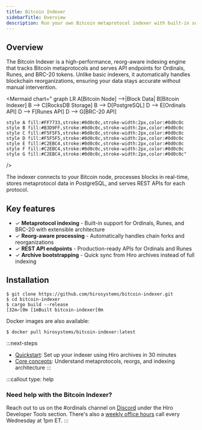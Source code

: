 ```yaml
---
title: Bitcoin Indexer
sidebarTitle: Overview
description: Run your own Bitcoin metaprotocol indexer with built-in support for Ordinals, Runes, and BRC-20 tokens.
---
```


## Overview

The Bitcoin Indexer is a high-performance, reorg-aware indexing engine that tracks Bitcoin metaprotocols and serves API endpoints for Ordinals, Runes, and BRC-20 tokens. Unlike basic indexers, it automatically handles blockchain reorganizations, ensuring your data stays accurate without manual intervention.

<Mermaid
  chart="
graph LR
    A[Bitcoin Node] -->|Block Data| B[Bitcoin Indexer]
    B --> C[RocksDB Storage]
    B --> D[PostgreSQL]
    D --> E[Ordinals API]
    D --> F[Runes API]
    D --> G[BRC-20 API]
    
    style A fill:#FF7733,stroke:#0d0c0c,stroke-width:2px,color:#0d0c0c
    style B fill:#B3D9FF,stroke:#0d0c0c,stroke-width:2px,color:#0d0c0c
    style C fill:#F5F5F5,stroke:#0d0c0c,stroke-width:2px,color:#0d0c0c
    style D fill:#F5F5F5,stroke:#0d0c0c,stroke-width:2px,color:#0d0c0c
    style E fill:#C2EBC4,stroke:#0d0c0c,stroke-width:2px,color:#0d0c0c
    style F fill:#C2EBC4,stroke:#0d0c0c,stroke-width:2px,color:#0d0c0c
    style G fill:#C2EBC4,stroke:#0d0c0c,stroke-width:2px,color:#0d0c0c"
/>

The indexer connects to your Bitcoin node, processes blocks in real-time, stores metaprotocol data in PostgreSQL, and serves REST APIs for each protocol.

## Key features

- ✓ **Metaprotocol indexing** - Built-in support for Ordinals, Runes, and BRC-20 with extensible architecture
- ✓ **Reorg-aware processing** - Automatically handles chain forks and reorganizations
- ✓ **REST API endpoints** - Production-ready APIs for Ordinals and Runes
- ✓ **Archive bootstrapping** - Quick sync from Hiro archives instead of full indexing

## Installation

```terminal
$ git clone https://github.com/hirosystems/bitcoin-indexer.git
$ cd bitcoin-indexer
$ cargo build --release
[32m✓[0m [1mBuilt bitcoin-indexer[0m
```

Docker images are also available:

```terminal
$ docker pull hirosystems/bitcoin-indexer:latest
```

:::next-steps
- [Quickstart](/tools/bitcoin-indexer/overview/quickstart): Set up your indexer using Hiro archives in 30 minutes
- [Core concepts](/tools/bitcoin-indexer/overview/concepts): Understand metaprotocols, reorgs, and indexing architecture
:::

:::callout
type: help
### Need help with the Bitcoin Indexer?
Reach out to us on the <span className="font-bold">#ordinals</span> channel on [Discord](https://stacks.chat/) under the Hiro Developer Tools section. There's also a [weekly office hours](https://www.addevent.com/event/kI22007085) call every Wednesday at 1pm ET.
:::
